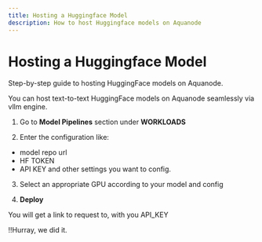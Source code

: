 ```yaml
---
title: Hosting a Huggingface Model
description: How to host Huggingface models on Aquanode
---
```


# Hosting a Huggingface Model

Step-by-step guide to hosting HuggingFace models on Aquanode.

You can host text-to-text HuggingFace models on Aquanode seamlessly via vllm engine.

1. Go to **Model Pipelines** section under **WORKLOADS**

2. Enter the configuration like:
- model repo url
- HF TOKEN
- API KEY
and other settings you want to config.

3. Select an appropriate GPU according to your model and config

4. **Deploy**

You will get a link to request to, with you API_KEY

!!Hurray, we did it.